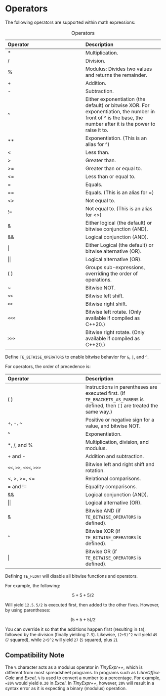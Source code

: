 # Operators

The following operators\index{operators} are supported within math expressions:

::: {.minipage data-latex="{\textwidth}"}
| Operator | Description |
| :-- | :-- |
| \* | Multiplication. |
| / | Division. |
| % | Modulus: Divides two values and returns the remainder. |
| + | Addition. |
| \- | Subtraction. |
| ^ | Either exponentiation (the default) or bitwise XOR. For exponentiation, the number in front of ^ is the base, the number after it is the power to raise it to. |
| ** | Exponentiation. (This is an alias for ^) |
| < | Less than. |
| \> | Greater than. |
| \>= | Greater than or equal to. |
| <= | Less than or equal to. |
| \= | Equals. |
| \=\= | Equals. (This is an alias for \=) |
| <> | Not equal to. |
| \!\= | Not equal to. (This is an alias for <>) |
| &   | Either logical (the default) or bitwise conjunction (AND). |
| &&  | Logical conjunction (AND). |
| \|  | Either Logical (the default) or bitwise alternative (OR). |
| \|\| | Logical alternative (OR). |
| ( ) | Groups sub-expressions, overriding the order of operations. |
| ~   | Bitwise NOT. |
| `<<`  | Bitwise left shift. |
| `>>`  | Bitwise right shift. |
| `<<<` | Bitwise left rotate. (Only available if compiled as C++20.) |
| `>>>` | Bitwise right rotate. (Only available if compiled as C++20.) |

Table: Operators
:::

::: {.tipsection data-latex=""}
Define `TE_BITWISE_OPERATORS` to enable bitwise behavior for `&`, `|`, and `^`.
:::

::: {.minipage data-latex="{\textwidth}"}
For operators, the order of precedence is:

| Operator | Description |
| :-- | :-- |
| ( ) | Instructions in parentheses are executed first. (If `TE_BRACKETS_AS_PARENS` is defined, then `[]` are treated the same way.) |
| \+, -, ~ | Positive or negative sign for a value, and bitwise NOT. |
| ^   | Exponentiation. |
| \*, /, and % | Multiplication, division, and modulus. |
| \+ and - | Addition and subtraction. |
| `<<`, `>>`, `<<<`, `>>>` | Bitwise left and right shift and rotation. |
| \<, \>, \>=, <= | Relational comparisons. |
| \= and \!\= | Equality comparisons. |
| && | Logical conjunction (AND). |
| \|\| | Logical alternative (OR). |
| & | Bitwise AND (if `TE_BITWISE_OPERATORS` is defined). |
| ^ | Bitwise XOR (if `TE_BITWISE_OPERATORS` is defined). |
| \| | Bitwise OR (if `TE_BITWISE_OPERATORS` is defined). |
:::

::: {.warningsection data-latex=""}
Defining `TE_FLOAT` will disable all bitwise functions and operators.
:::

For example, the following:

$$
5+5+5/2
$$

Will yield `12.5`. `5/2` is executed first, then added to the other fives. However, by using parentheses:

$$
(5+5+5)/2
$$

You can override it so that the additions happen first (resulting in `15`), followed by the division (finally yielding `7.5`).
Likewise, `(2+5)^2` will yield `49` (`7` squared), while `2+5^2` will yield `27` (`5` squared, plus `2`).

## Compatibility Note {-}

The `%` character acts as a modulus operator in *TinyExpr++*, which is different from most
spreadsheet programs. In programs such as *LibreOffice Calc* and *Excel*, `%` is used
to convert a number to a percentage. For example, `=20%` would yield `0.20` in *Excel*.
In *TinyExpr++*, however, `20%` will result in a syntax error as
it is expecting a binary (modulus) operation.
